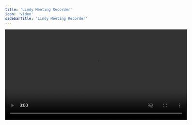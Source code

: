 ```yaml
---
title: 'Lindy Meeting Recorder'
icon: 'video'
sidebarTitle: 'Lindy Meeting Recorder'
---
```


<div style={{ display: 'flex', justifyContent: 'center', margin: '2rem 0' }}>
  <div className="video-card">
    <video
      src="https://lindy-docs-content.nyc3.digitaloceanspaces.com/Human%20in%20Loop.mp4"
      width="600"
      autoPlay
      muted
      loop
      playsInline
      style={{ display: 'block', width: '100%', borderRadius: '16px' }}
    />
  </div>
</div>